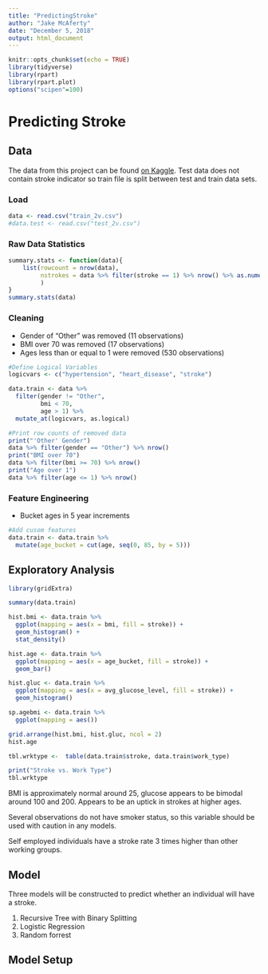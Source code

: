 ```yaml
---
title: "PredictingStroke"
author: "Jake McAferty"
date: "December 5, 2018"
output: html_document
---
```


```r
knitr::opts_chunk$set(echo = TRUE)
library(tidyverse)
library(rpart)
library(rpart.plot)
options("scipen"=100)
```
# Predicting Stroke

## Data
The data from this project can be found [on Kaggle](https://www.kaggle.com/asaumya/healthcare-dataset-stroke-data).  Test data does not contain stroke indicator so train file is split between test and train data sets.

### Load
```r
data <- read.csv("train_2v.csv")
#data.test <- read.csv("test_2v.csv")
```

### Raw Data Statistics

```r
summary.stats <- function(data){
    list(rowcount = nrow(data),
         nstrokes = data %>% filter(stroke == 1) %>% nrow() %>% as.numeric()
         )
}
summary.stats(data)
```

### Cleaning
* Gender of "Other" was removed (11 observations)
* BMI over 70 was removed (17 observations)
* Ages less than or equal to 1 were removed (530 observations)

```r
#Define Logical Variables
logicvars <- c("hypertension", "heart_disease", "stroke")

data.train <- data %>%
  filter(gender != "Other",
         bmi < 70,
         age > 1) %>%
  mutate_at(logicvars, as.logical)

#Print row counts of removed data
print("'Other' Gender")
data %>% filter(gender == "Other") %>% nrow()
print("BMI over 70")
data %>% filter(bmi >= 70) %>% nrow()
print("Age over 1")
data %>% filter(age <= 1) %>% nrow()
```

### Feature Engineering

* Bucket ages in 5 year increments
```r
#Add cusom features
data.train <- data.train %>%
  mutate(age_bucket = cut(age, seq(0, 85, by = 5)))
```
## Exploratory Analysis

```r
library(gridExtra)

summary(data.train)

hist.bmi <- data.train %>%
  ggplot(mapping = aes(x = bmi, fill = stroke)) +
  geom_histogram() +
  stat_density()

hist.age <- data.train %>%
  ggplot(mapping = aes(x = age_bucket, fill = stroke)) +
  geom_bar()

hist.gluc <- data.train %>%
  ggplot(mapping = aes(x = avg_glucose_level, fill = stroke)) +
  geom_histogram()

sp.agebmi <- data.train %>%
  ggplot(mapping = aes())

grid.arrange(hist.bmi, hist.gluc, ncol = 2)
hist.age

tbl.wrktype <-  table(data.train$stroke, data.train$work_type)

print("Stroke vs. Work Type")
tbl.wrktype
```
BMI is approximately normal around 25, glucose appears to be bimodal around 100 and 200.  Appears to be an uptick in strokes at higher ages.  

Several observations do not have smoker status, so this variable should be used with caution in any models.

Self employed individuals have a stroke rate 3 times higher than other working groups.

## Model
Three models will be constructed to predict whether an individual will have a stroke.

1. Recursive Tree with Binary Splitting
2. Logistic Regression
3. Random forrest

## Model Setup
```r

```
